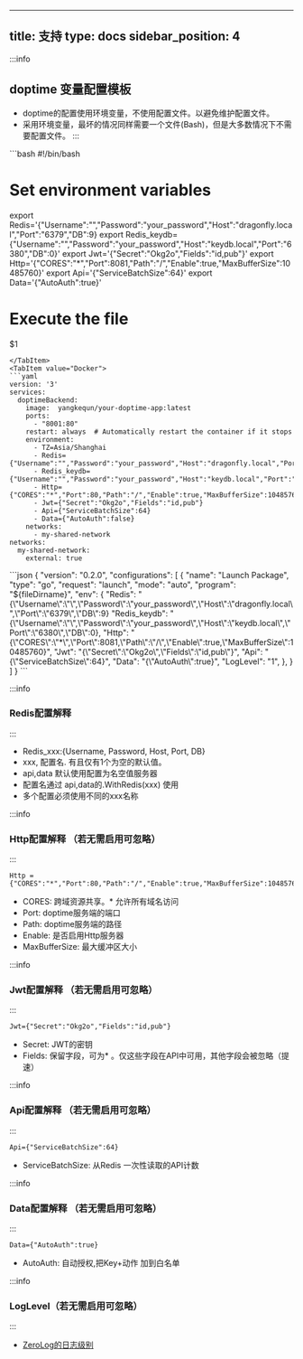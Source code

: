 
---
title: 支持
type:  docs
sidebar_position: 4
---




:::info
## doptime 变量配置模板
- doptime的配置使用环境变量，不使用配置文件。以避免维护配置文件。
- 采用环境变量，最坏的情况同样需要一个文件(Bash)，但是大多数情况下不需要配置文件。
:::

<Tabs> 

<TabItem value="Bash"> 
```bash
#!/bin/bash

# Set environment variables
export Redis='{"Username":"","Password":"your_password","Host":"dragonfly.local","Port":"6379","DB":9}
export Redis_keydb={"Username":"","Password":"your_password","Host":"keydb.local","Port":"6380","DB":0}'
export Jwt='{"Secret":"Okg2o","Fields":"id,pub"}'
export Http='{"CORES":"*","Port":8081,"Path":"/","Enable":true,"MaxBufferSize":10485760}'
export Api='{"ServiceBatchSize":64}'
export Data='{"AutoAuth":true}'

# Execute the file
$1
```
</TabItem>
<TabItem value="Docker">
```yaml
version: '3'
services:
  doptimeBackend:
    image:  yangkequn/your-doptime-app:latest
    ports:
      - "8001:80"  
    restart: always  # Automatically restart the container if it stops
    environment:
      - TZ=Asia/Shanghai
      - Redis={"Username":"","Password":"your_password","Host":"dragonfly.local","Port":"6379","DB":9,"Name":""}
      - Redis_keydb={"Username":"","Password":"your_password","Host":"keydb.local","Port":"6380","DB":0,"Name":"keydb"}
      - Http={"CORES":"*","Port":80,"Path":"/","Enable":true,"MaxBufferSize":10485760}
      - Jwt={"Secret":"Okg2o","Fields":"id,pub"}
      - Api={"ServiceBatchSize":64}
      - Data={"AutoAuth":false}
    networks:
      - my-shared-network
networks:
  my-shared-network:
    external: true
```
</TabItem>

<TabItem value="VSCode">
```json
{
    "version": "0.2.0",
    "configurations": [
        {
            "name": "Launch Package",
            "type": "go",
            "request": "launch",
            "mode": "auto",
            "program": "${fileDirname}",
            "env": {
                "Redis": "{\"Username\":\"\",\"Password\":\"your_password\",\"Host\":\"dragonfly.local\",\"Port\":\"6379\",\"DB\":9}
                "Redis_keydb": "{\"Username\":\"\",\"Password\":\"your_password\",\"Host\":\"keydb.local\",\"Port\":\"6380\",\"DB\":0},
                "Http": "{\"CORES\":\"*\",\"Port\":8081,\"Path\":\"/\",\"Enable\":true,\"MaxBufferSize\":10485760}",
                "Jwt": "{\"Secret\":\"Okg2o\",\"Fields\":\"id,pub\"}",
                "Api": "{\"ServiceBatchSize\":64}",
                "Data": "{\"AutoAuth\":true}",
                "LogLevel": "1",
            },
        }
    ]
}
```
</TabItem>
</Tabs>




:::info
### Redis配置解释
:::
- Redis_xxx:\{Username, Password, Host, Port, DB\} 
- xxx, 配置名. 有且仅有1个为空的默认值。
- api,data 默认使用配置为名空值服务器
- 配置名通过 api,data的.WithRedis(xxx) 使用
- 多个配置必须使用不同的xxx名称

:::info
### Http配置解释 （若无需启用可忽略）
:::
```
Http = {"CORES":"*","Port":80,"Path":"/","Enable":true,"MaxBufferSize":10485760}
```
- CORES: 跨域资源共享。* 允许所有域名访问
- Port: doptime服务端的端口
- Path: doptime服务端的路径
- Enable: 是否启用Http服务器
- MaxBufferSize: 最大缓冲区大小

:::info
### Jwt配置解释 （若无需启用可忽略）
:::
```
Jwt={"Secret":"Okg2o","Fields":"id,pub"}
```
- Secret:  JWT的密钥
- Fields:  保留字段，可为* 。仅这些字段在API中可用，其他字段会被忽略（提速）

:::info
### Api配置解释 （若无需启用可忽略）
:::
```
Api={"ServiceBatchSize":64}
```
- ServiceBatchSize: 从Redis 一次性读取的API计数



:::info
### Data配置解释 （若无需启用可忽略）
:::
```
Data={"AutoAuth":true}
```
- AutoAuth: 自动授权,把Key+动作 加到白名单

:::info
### LogLevel（若无需启用可忽略）
:::
- [ZeroLog的日志级别](https://github.com/rs/zerolog#:~:text=zerolog%20allows%20for%20logging%20at%20the%20following%20levels)